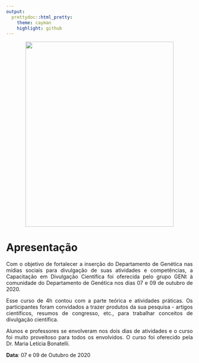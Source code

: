 ```yaml
---
output:
  prettydoc::html_pretty:
    theme: cayman
    highlight: github
---
```


<center>
<figure>
  <img src="capac_divulg.png" width="400" height="500" class="center">
</figure>
</center>

# Apresentação

<p style = 'text-align: justify;'> Com o objetivo de fortalecer a inserção do Departamento de Genética nas mídias sociais para divulgação de suas atividades e competências, a Capacitação em Divulgação Científica foi oferecida pelo grupo GENt à comunidade do Departamento de Genética nos dias 07 e 09 de outubro de 2020. </p>

<p style = 'text-align: justify;'> Esse curso de 4h contou com a parte teórica e atividades práticas. Os participantes foram convidados a trazer produtos da sua pesquisa - artigos científicos, resumos de congresso, etc., para trabalhar conceitos de divulgação científica. </p>
  
<p style = 'text-align: justify;'> Alunos e professores se envolveram nos dois dias de atividades e o curso foi muito proveitoso para todos os envolvidos. O curso foi oferecido pela Dr. Maria Letícia Bonatelli. </p>

**Data**: 07 e 09 de Outubro de 2020